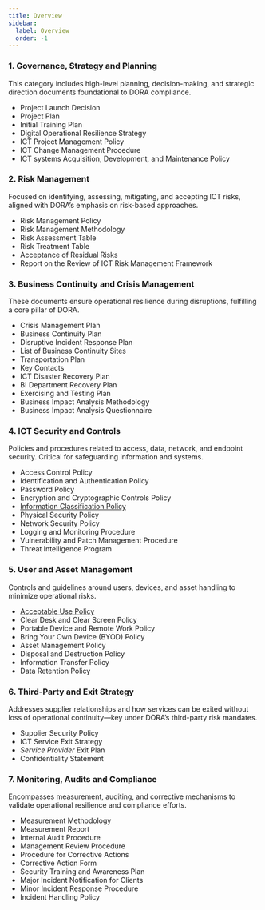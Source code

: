 ```yaml
---
title: Overview
sidebar:
  label: Overview
  order: -1
---
```



### 1. Governance, Strategy and Planning

This category includes high-level planning, decision-making, and strategic direction documents foundational to DORA compliance.

* Project Launch Decision
* Project Plan
* Initial Training Plan
* Digital Operational Resilience Strategy
* ICT Project Management Policy
* ICT Change Management Procedure
* ICT systems Acquisition, Development, and Maintenance Policy

### 2. Risk Management

Focused on identifying, assessing, mitigating, and accepting ICT risks, aligned with DORA’s emphasis on risk-based approaches.

* Risk Management Policy
* Risk Management Methodology
* Risk Assessment Table
* Risk Treatment Table
* Acceptance of Residual Risks
* Report on the Review of ICT Risk Management Framework

### 3. Business Continuity and Crisis Management

These documents ensure operational resilience during disruptions, fulfilling a core pillar of DORA.

* Crisis Management Plan
* Business Continuity Plan
* Disruptive Incident Response Plan
* List of Business Continuity Sites
* Transportation Plan
* Key Contacts
* ICT Disaster Recovery Plan
* BI Department Recovery Plan
* Exercising and Testing Plan
* Business Impact Analysis Methodology
* Business Impact Analysis Questionnaire

### 4. ICT Security and Controls

Policies and procedures related to access, data, network, and endpoint security. Critical for safeguarding information and systems.

* Access Control Policy
* Identification and Authentication Policy
* Password Policy
* Encryption and Cryptographic Controls Policy
* [Information Classification Policy](/templates/ict-security-and-controls/information-classification-policy)
* Physical Security Policy
* Network Security Policy
* Logging and Monitoring Procedure
* Vulnerability and Patch Management Procedure
* Threat Intelligence Program

### 5. User and Asset Management

Controls and guidelines around users, devices, and asset handling to minimize operational risks.

* [Acceptable Use Policy](/templates/user-and-asset-management/acceptable-use-policy)
* Clear Desk and Clear Screen Policy
* Portable Device and Remote Work Policy
* Bring Your Own Device (BYOD) Policy
* Asset Management Policy
* Disposal and Destruction Policy
* Information Transfer Policy
* Data Retention Policy

### 6. Third-Party and Exit Strategy

Addresses supplier relationships and how services can be exited without loss of operational continuity—key under DORA’s third-party risk mandates.

* Supplier Security Policy
* ICT Service Exit Strategy
* *Service Provider* Exit Plan
* Confidentiality Statement

### 7. Monitoring, Audits and Compliance

Encompasses measurement, auditing, and corrective mechanisms to validate operational resilience and compliance efforts.

* Measurement Methodology
* Measurement Report
* Internal Audit Procedure
* Management Review Procedure
* Procedure for Corrective Actions
* Corrective Action Form
* Security Training and Awareness Plan
* Major Incident Notification for Clients
* Minor Incident Response Procedure
* Incident Handling Policy
